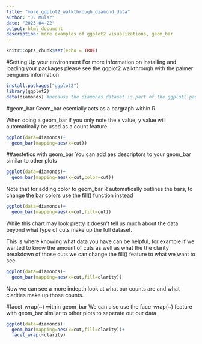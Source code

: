 ---
title: "more_ggplot2_walkthrough_diamond_data"
author: "J. Mular"
date: "2023-04-22"
output: html_document
description: more examples of ggplot2 visualizations, geom_bar
---
```{r setup, include=FALSE}
knitr::opts_chunk$set(echo = TRUE)
```

#Setting Up your environment
For more information on installing and loading your packages please see the ggplot2 walkthrough with the palmer penguins information
```{r installing and loading}
install.packages("ggplot2")
library(ggplot2)
data(diamonds) #because the diamonds dataset is part of the ggplot2 package we have to use the data() function to load
```

#geom_bar
Geom_bar esentially acts as a bargraph within R

When doing a geom_bar if you only note the x value, y value will automatically be used as a count feature.
```{r}
ggplot(data=diamonds)+
  geom_bar(mapping=aes(x=cut))
```
##aestetics with geom_bar
You can add aes descriptors to your geom_bar similar to other plots

```{r}
ggplot(data=diamonds)+
  geom_bar(mapping=aes(x=cut,color=cut))
```
Note that for adding color to geom_bar R automatically outlines the bars, to change the bar colors use the fill() function instead
```{r}
ggplot(data=diamonds)+
  geom_bar(mapping=aes(x=cut,fill=cut))
```
While this chart may look pretty it doesn't tell us much about the data beyond what type of cuts make up the full dataset. 

This is where knowing what data you have can be helpful, for example if we wanted to know the amount of cuts as well as what the the clarity breakdown of those cuts we can change the fill() feature to what we want to see.

```{r}
ggplot(data=diamonds)+
  geom_bar(mapping=aes(x=cut,fill=clarity))
```
Now we can see a more indepth look at what our counts are and what clarities make up those counts.

#facet_wrap(~) within geom_bar
We can also use the face_wrap(~) feature with geom_bar similar to other plots to seperate out our data
```{r}
ggplot(data=diamonds)+
  geom_bar(mapping=aes(x=cut,fill=clarity))+
  facet_wrap(~clarity)
```